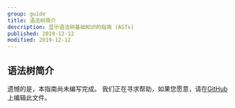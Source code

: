 ```yaml
---
group: guide
title: 语法树简介
description: 显示语法树基础知识的指南 (ASTs)
published: 2019-12-12
modified: 2019-12-12
---
```


## 语法树简介

遗憾的是，本指南尚未编写完成。
我们正在寻求帮助，如果您愿意，请在[GitHub][]上编辑此文件。

[github]: https://github.com/unifiedjs/unifiedjs.github.io/blob/main/doc/learn/introduction-to-syntax-trees.md
